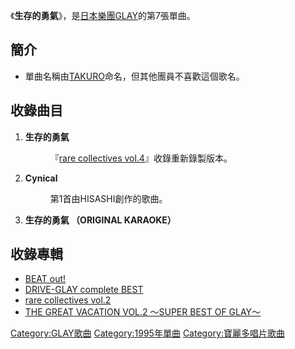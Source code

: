 {{Infobox Single
| Name           = 生存的勇氣(生きてく強さ)
| Artist         = [[GLAY|GLAY]]
| Album          = [[BEAT_out!|BEAT out!]]|
| A-side         = 
| B-side         = Cynical
| Released       = 1995年11月8日
| Format         = 
| Recorded       = 
| Genre          = [[J-POP|J-POP]]
| Length         = 
| Label          = [[Polydor|Polydor]]
| Writer         = [[TAKURO|TAKURO]]
| Producer       = [[佐久間正英|佐久間正英]]
| Certification  = 
| Chart position = 當週排行第19名（[[ORICON|ORICON]]）
| Last single    = [[Yes,_Summerdays|Yes, Summerdays]]<br />（1995年）
| This single    = '''生存的勇氣'''(生きてく強さ)<br />（1995年）
| Next single    = [[Glorious|Glorious]]<br />（1996年）
}}

《'''生存的勇氣'''》，是[[日本|日本]][[樂團|樂團]][[GLAY|GLAY]]的第7張單曲。

==簡介==
*單曲名稱由[[TAKURO|TAKURO]]命名，但其他團員不喜歡這個歌名。

== 收錄曲目 ==
#'''生存的勇氣'''
#:『[[rare_collectives_vol.4|rare collectives vol.4]]』收錄重新錄製版本。
#'''Cynical'''
#:第1首由HISASHI創作的歌曲。
#'''生存的勇氣 （ORIGINAL KARAOKE）'''

==收錄專輯==
*[[BEAT_out!|BEAT out!]]
*[[DRIVE-GLAY_complete_BEST|DRIVE-GLAY complete BEST]]
*[[rare_collectives_vol.2|rare collectives vol.2]]
*[[THE_GREAT_VACATION_VOL.2_〜SUPER_BEST_OF_GLAY〜|THE GREAT VACATION VOL.2 〜SUPER BEST OF GLAY〜]]

[[Category:GLAY歌曲|Category:GLAY歌曲]]
[[Category:1995年單曲|Category:1995年單曲]]
[[Category:寶麗多唱片歌曲|Category:寶麗多唱片歌曲]]